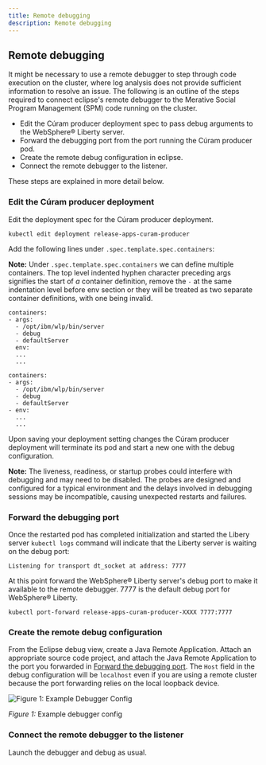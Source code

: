 ```yaml
---
title: Remote debugging
description: Remote debugging
---
```


## Remote debugging

It might be necessary to use a remote debugger to step through code execution on the cluster, where log analysis does not provide sufficient information to resolve an issue.
The following is an outline of the steps required to connect eclipse's remote debugger to the Merative Social Program Management (SPM) code running on the cluster.

* Edit the Cúram producer deployment spec to pass debug arguments to the WebSphere® Liberty server.
* Forward the debugging port from the port running the Cúram producer pod.
* Create the remote debug configuration in eclipse.
* Connect the remote debugger to the listener.

These steps are explained in more detail below.

### Edit the Cúram producer deployment

Edit the deployment spec for the Cúram producer deployment.

```kubectl edit deployment release-apps-curam-producer```

Add the following lines under `.spec.template.spec.containers`:

<InlineNotification>

**Note:** Under `.spec.template.spec.containers` we can define multiple containers. The top level indented hyphen character preceding args
signifies the start of *a* container definition, remove the `-` at the same indentation level before env section or they will be treated
as two separate container definitions, with one being invalid.

</InlineNotification>

<Tabs>

<Tab label="Correct Example">
<Row>
<Column>

```
containers:
- args:
  - /opt/ibm/wlp/bin/server
  - debug
  - defaultServer
  env:
  ...
  ...
```

</Column>
</Row>
</Tab>

<Tab label="Incorrect Example">
<Row>
<Column>

```
containers:
- args:
  - /opt/ibm/wlp/bin/server
  - debug
  - defaultServer
- env:
  ...
  ...
```

</Column>
</Row>
</Tab>

</Tabs>

Upon saving your deployment setting changes the Cúram producer deployment will terminate its pod and start a new one with the debug configuration.

<InlineNotification kind="info">

**Note:** The liveness, readiness, or startup probes could interfere with debugging and may need to be disabled.
The probes are designed and configured for a typical environment and the delays involved in debugging sessions may be incompatible, causing unexpected restarts and failures.

</InlineNotification>

### Forward the debugging port

Once the restarted pod has completed initialization and started the Libery server `kubectl logs` command will indicate that the Liberty server is waiting on the debug port:

```
Listening for transport dt_socket at address: 7777
```

At this point forward the WebSphere® Liberty server's debug port to make it available to the remote debugger. 7777 is the default debug port for WebSphere® Liberty.

```kubectl port-forward release-apps-curam-producer-XXXX 7777:7777```

### Create the remote debug configuration

From the Eclipse debug view, create a Java Remote Application. Attach an appropriate source code project, and attach the Java Remote Application to the port you forwarded in [Forward the debugging port](#forward-the-debugging-port).
The `Host` field in the debug configuration will be `localhost` even if you are using a remote cluster because the port forwarding
relies on the local loopback device.

![Figure 1: Example Debugger Config](../../images/remote_debugger.png)
<Caption>

*Figure 1:* Example debugger config

</Caption>

### Connect the remote debugger to the listener

Launch the debugger and debug as usual.
